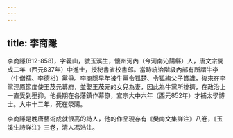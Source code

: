 ```yaml
---
---
---
```

title: 李商隱
---



李商隱(812-858)，字義山，號玉溪生，懷州河內（今河南沁陽縣）人，唐文宗開成二年（西元837年）中進士，授秘書省校書郎。當時統治階級內部有所謂牛李（牛僧孺、李德裕）黨爭。李商隱早年被牛黨令狐楚、令狐綯父子賞識，後來在李黨涇原節度使王茂元幕府，並娶王茂元的女兒為妻，因此為牛黨所排擠，在政治上一直受到壓抑。他長期在各藩鎮作幕僚，宣宗大中六年（西元852年）才補太學博士。大中十二年，死在滎陽。

李商隱是晚唐藝術成就很高的詩人，他的作品現存有《樊南文集詳注》八卷，《玉溪生詩詳注》三卷，清人馮浩注。
